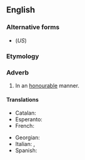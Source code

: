 ==English==

===Alternative forms===
* {{l|en|honorably}} (''US'')

===Etymology===
{{suffix|en|honourable|ly}}

===Adverb===
{{en-adv}}

# {{lb|en|British}} In an [[honourable]] manner.

====Translations====
{{trans-top|in an honourable manner}}
* Catalan: {{t|ca|honorablement}}
* Esperanto: {{t|eo|honore}}
* French: {{t+|fr|honorablement}}
{{trans-mid}}
* Georgian: {{t|ka|ღირსეულად}}
* Italian: {{t+|it|onorevolmente}}, {{t+|it|onorabilmente}}
* Spanish: {{t|es|honorablemente}}
{{trans-bottom}}